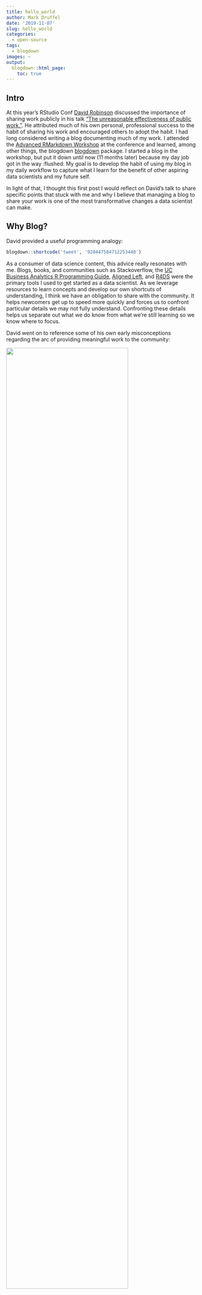 ```yaml
---
title: hello_world
author: Mark Druffel
date: '2019-11-07'
slug: hello_world
categories:
  - open-source
tags:
  - blogdown
images: ~
output:
  blogdown::html_page:
    toc: true
---
```

  
## Intro  
At this year's RStudio Conf [David Robinson](http://varianceexplained.org/) discussed the importance of sharing work publicly in his talk ["The unreasonable effectiveness of public work."](https://resources.rstudio.com/rstudio-conf-2019/the-unreasonable-effectiveness-of-public-work). He attributed much of his own personal, professional success to the habit of sharing his work and encouraged others to adopt the habit. I had long considered writing a blog documenting much of my work. I attended the [Advanced RMarkdown Workshop](https://arm.rbind.io/)  at the conference and learned, among other things, the blogdown [blogdown](https://github.com/rstudio/blogdown) package. I started a blog in the workshop, but put it down until now (11 months later) because my day job got in the way :flushed: My goal is to develop the habit of using my blog in my daily workflow to capture what I learn for the benefit of other aspiring data scientists and my future self.  

In light of that, I thought this first post I would reflect on David's talk to share specific points that stuck with me and why I believe that managing a blog to share your work is one of the most transformative changes a data scientist can make. 

## Why Blog? 
David provided a useful programming analogy:

```r
blogdown::shortcode('tweet', '928447584712253440')
```

As a consumer of data science content, this advice really resonates with me. Blogs, books, and communities such as Stackoverflow, the [UC Business Analytics R Programming Guide](https://uc-r.github.io/), [Aligned Left](https://alignedleft.com/tutorials/d3), and [R4DS](https://r4ds.had.co.nz/) were the primary tools I used to get started as a data scientist. As we leverage resources to learn concepts and develop our own shortcuts of understanding, I think we have an obligation to share with the community. It helps newcomers get up to speed more quickly and forces us to confront particular details we may not fully understand. Confronting these details helps us separate out what we do know from what we're still learning so we know where to focus. 

David went on to reference some of his own early misconceptions regarding the arc of providing meaningful work to the community:

[![](/posts/images/hello_world/goals.PNG){width=80% height=80%}](https://www.dropbox.com/s/jk7216yr30ztpdp/DavidRobinson-RStudio-2019-old.pdf?page=7)
 
In his earlier years, David thought that he needed to complete all steps in the above process before publishing (i.e. develop an idea, test it, document it, and get through the publishing process). In hindsight, he realized that publishing and collaboration was where he derived most of the value... with that in mind, why not share throughout the process? 
 
> Anything still on your computer is, to a first approximation useless. When I look back at grad school the things I did that ended up not being publicized and just stayed on my computer - even I've forgotten them.

This point cannot be overstated. Not only does writing help us to understand what we know more deeply, the documentation serves as a guide to our future selves when we encounter the same problem again.   

David went on to reference Philip Guo's advice for academics that... 

```r
blogdown::shortcode('tweet', '1019978795862769665')
```

Throughout my career, I have encountered issues within organizations that have existed for years, and yet are completely undocumented. Teams typically find workarounds to manage the specific issues and those workarounds simply exist as tribal knowledge. Teams frequently justify the lack of documentation with rationales such as "we're not going to waste time documenting a bug that will get fixed" or "you can't really document this it's just something you have to learn firsthand." Corporations tend to think of all documentation as technical documentation or user manuals, which often further discourages users from documenting and sharing. However, lightweight communication tools such as blogs and tweets would enable employees to efficiently and effectively share their experiences and learn from one other. This would save significant time and mitigate risk when senior leaders leave a team. Further, it would serve as requirements for the development teams who may need to make technology changes.  

The value of sharing extends beyond sharing what we've learned. David referenced a simple function he wrote to extract the coefficients from linear model and put them into a data frame. This simple function became an integral package within the tidyverse's modeling ecosystem, [broom](https://github.com/tidymodels/broom). If David had not shared that early prototype hundreds of R users would still grapple with the clunky exercise of extracting data from the models they build for interpretation. The value delivered by sharing this work had a widespread impact across the R community. Regarding his experience with broom, David said:  

> When you contribute to the community, you'll find the community contributes back. 

When you build a tool that others find useful, they won't just use it... they will contribute by iterating over it and extending it. Open-source is a powerful idea within software development. The data science community relies on open-source for growth and, given their close relationships with non-technical teams, they can help their non-technical business partners understand and leverage blogging and open-sourcing to benefit their communities as well. I personally have inherited dozens of 100MB Excel workbooks that take hours upon hours to decode. Imagine how much time business users could save by simply saving their thoughts during the process of building these workbooks. I sometimes find myself dreaming of business users checking in their  Excel workbooks on git when I hear an individual say they lost hours of work because they forgot to save a prior version of a workbook :sob:  

Hopefully these few anecdotes help demonstrate that sharing our work is beneficial to ourselves and the community as a whole. I'd encourage everyone to listen to [David's talk](https://resources.rstudio.com/rstudio-conf-2019/the-unreasonable-effectiveness-of-public-work) as he covers this ideas more broadly and has more experience to bring to the conversation.

## How to blog? 
I am writing this blog in [Yihui Xie's](https://yihui.name/) [blogdown](https://github.com/rstudio/blogdown) package in R, with Github for continuous deployment, and Netlify for hosting. There are dozens of resources avialable to choose from, I've provided the resources I used below:

* [Up & Running with blogdown](https://alison.rbind.io/post/2017-06-12-up-and-running-with-blogdown/)
* [Making a Website Using Blogdown, Hugo, and GitHub Pages](https://amber.rbind.io/2016/12/19/website/)
* [Rstudio Conf: Making Websites in R Markdown](https://arm.rbind.io/slides/blogdown.html#1)
* [blogdown: Creating Websites with R Markdown](https://bookdown.org/yihui/blogdown/)
* Setting up your blog with RStudio and blogdown:
    + [Part I: Creating the blog](http://estebanmoro.org/post/2019-02-02-setting-up-your-blog-with-rstudio-and-blogdown-i-creating-the-blog/)
    + [Part II: Workflow](http://estebanmoro.org/post/2019-02-01-setting-up-your-blog-with-rstudio-and-blogdown/)
    + [Part III: Modify Your Theme](http://estebanmoro.org/post/2019-02-04-setting-up-your-blog-with-rstudio-and-blogdown-iii-modify-your-theme/)
* [Markdown Basics](https://rmarkdown.rstudio.com/authoring_basics.html)
* [R Markdown the Definitive Guide](https://bookdown.org/yihui/rmarkdown/)

As a novice blogdown user, I'm not going to try to add to these resources at this point, but I will say that using Github for continous deployment has been a joy so far. I can make tiny tweaks to a post and push it to Netlify with one function call! The overall process with blogdown is pretty painless although everything is still a little "black boxy" because I have not found any extensive blogdown resources using the template I chose. That being said, tt only took a few minutes to have the template up and running. Once the template is up, you can simply make modifications and continuously release changes. 

## My List of DS Blogs & Twitter Accounts
In light of this discussion, I decided to go through my bookmarks bar to pull out data science blogs I've found useful over the years and include corresponding Twitter accounts. Twitter has been an incredible resource for me over the last two years keeping up with new package releases, finding links to useful content, and learning about opportunities to meet other data scientists (e.g. conferences, unconferences, etc.). I tried to focus on practical blogs with examples in code - these resources have been my sherpa for the last few years. The list is somewhat R-centric because R is the #1 tool in my data science toolbelt. However, there are a few resources focused on `D3.js`, `python`, and others.  

```r
list <- readxl::read_excel(paste0(here::here(),'/content/posts/data/hello_world/list_of_blogs.xlsx'))
dt_list <- list %>% 
  dplyr::select(Person_Org,Category,Tech_Focus,Twitter_Handle,URL) %>% 
  dplyr::arrange(Person_Org) %>% 
  dplyr::mutate(Twitter = dplyr::if_else(
                          is.na(Twitter_Handle)==F,
                          paste0('<a href=\"https://twitter.com/',Twitter_Handle,'\">',Twitter_Handle,'</a>'),
                          ''),
                Person_Org = dplyr::if_else(
                          is.na(URL)==F,
                          paste0('<a href=\"',URL,'\">',Person_Org,'</a>'),
                          '')) %>% 
  dplyr::select(Person_Org,Twitter,Tech_Focus) %>% 
  dplyr::rename('Person / Org Website'='Person_Org','Languages'='Tech_Focus') %>% 
  dplyr::select(`Person / Org Website`, Twitter)
dt_table <- DT::datatable(dt_list, escape = F)
css_sheet <- 'datatable_hugoHermet.css'
invisible(file.copy(from=paste0(here::here(),'/content/posts/css/hello_world/',css_sheet),to=paste0(dt_table$dependencies[[1]]$src$file ,'/css/',css_sheet),overwrite = T))
dt_table$dependencies[[1]]$stylesheet[1] <- 'css/datatable_hugoHermet.css'
dt_table$dependencies[[1]]$stylesheet[2] <- 'css/datatable_hugoHermet.css'  
dt_table 
```
<sub style="font-size: .8em;">
**Notes:**  
* The [bookdown archive](https://bookdown.org/home/archive/) is a list of bookdown sites RStudio maintains. That is a goldmine of information. For those new to R I highly recommend starting with [R for Data Science](https://r4ds.had.co.nz/).  
* [Mark Sellors' Blogdown List](https://awesome-blogdown.com/) is a list of blogs made with blogdown that anyone can add to on Github. 
</sub>